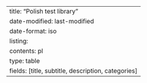 ---
title: "Polish test library"
date-modified: last-modified
date-format: iso
listing:
    contents: pl
    type: table
    fields: [title, subtitle, description, categories]
---